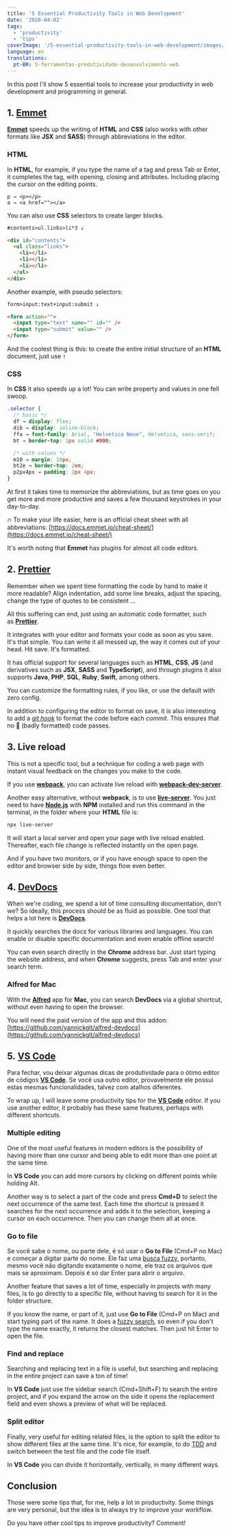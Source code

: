 ```yaml
---
title: '5 Essential Productivity Tools in Web Development'
date: '2020-04-02'
tags:
  - 'productivity'
  - 'tips'
coverImage: '/5-essential-productivity-tools-in-web-development/images/web-development-productivity.jpg'
language: en
translations:
  pt-BR: 5-ferramentas-produtividade-desenvolvimento-web
---
```


In this post I'll show 5 essential tools to increase your productivity in web development and programming in general.

## 1. [Emmet](https://emmet.io/)

<PostImage
  src="/5-essential-productivity-tools-in-web-development/images/emmet-banner-1024x384.png"
  width="1024"
  height="384"
  alt="Emmet logo"
/>

**[Emmet](https://emmet.io/)** speeds up the writing of **HTML** and **CSS** (also works with other formats like **JSX** and **SASS**) through abbreviations in the editor.

### HTML

In **HTML**, for example, if you type the name of a tag and press Tab or Enter, it completes the tag, with opening, closing and attributes. Including placing the cursor on the editing points.

```markup
p → <p></p>
a → <a href=""></a>
```

You can also use **CSS** selectors to create larger blocks.

```html
#contents>ul.links>li*3 ↓

<div id="contents">
  <ul class="links">
    <li></li>
    <li></li>
    <li></li>
  </ul>
</div>
```

Another example, with pseudo selectors:

```html
form>input:text+input:submit ↓

<form action="">
  <input type="text" name="" id="" />
  <input type="submit" value="" />
</form>
```

And the coolest thing is this: to create the entire initial structure of an **HTML** document, just use `!`

### CSS

In **CSS** it also speeds up a lot! You can write property and values in one fell swoop.

```css
.selector {
  /* basic */
  df → display: flex;
  dib → display: inline-block;
  ffa → font-family: Arial, "Helvetica Neue", Helvetica, sans-serif;
  bt → border-top: 1px solid #000;

  /* with values */
  m10 → margin: 10px;
  bt2e → border-top: 2em;
  p2px4px → padding: 2px 4px;
}
```

At first it takes time to memorize the abbreviations, but as time goes on you get more and more productive and saves a few thousand keystrokes in your day-to-day.

🔥 To make your life easier, here is an official cheat sheet with all abbreviations: [https://docs.emmet.io/cheat-sheet/](https://docs.emmet.io/cheat-sheet/)

It's worth noting that **Emmet** has plugins for almost all code editors.

## 2. [Prettier](https://prettier.io/)

<PostImage
  src="/5-essential-productivity-tools-in-web-development/images/Screen-Shot-2020-04-01-at-15.07.48-1024x397.png"
  width="1024"
  height="397"
  alt="Prettier logo"
/>

Remember when we spent time formatting the code by hand to make it more readable? Align indentation, add some line breaks, adjust the spacing, change the type of quotes to be consistent …

All this suffering can end, just using an automatic code formatter, such as **[Prettier](https://prettier.io/)**.

It integrates with your editor and formats your code as soon as you save. It's that simple. You can write it all messed up, the way it comes out of your head. Hit save. It's formatted.

It has official support for several languages such as **HTML**, **CSS**, **JS** (and derivatives such as **JSX**, **SASS** and **TypeScript**), and through plugins it also supports **Java**, **PHP**, **SQL**, **Ruby**, **Swift**, among others.

You can customize the formatting rules, if you like, or use the default with zero config.

In addition to configuring the editor to format on save, it is also interesting to add a *[git hook](https://git-scm.com/book/en/v2/Customizing-Git-Git-Hooks)* to format the code before each _commit_. This ensures that no 💩 (badly formatted) code passes.

## 3. Live reload

This is not a specific tool, but a technique for coding a web page with instant visual feedback on the changes you make to the code.

If you use **[webpack](https://webpack.js.org/)**, you can activate live reload with **[webpack-dev-server](https://webpack.js.org/configuration/dev-server/)**.

Another easy alternative, without **webpack**, is to use **[live-server](https://www.npmjs.com/package/live-server)**. You just need to have **[Node.js](https://nodejs.org/)** with **NPM** installed and run this command in the terminal, in the folder where your **HTML** file is:

```bash
npx live-server
```

It will start a local server and open your page with live reload enabled. Thereafter, each file change is reflected instantly on the open page.

And if you have two monitors, or if you have enough space to open the editor and browser side by side, things flow even better.

## 4. **[DevDocs](https://devdocs.io/)**

When we're coding, we spend a lot of time consulting documentation, don't we? So ideally, this process should be as fluid as possible. One tool that helps a lot here is **[DevDocs](https://devdocs.io/)**.

It quickly searches the docs for various libraries and languages. You can enable or disable specific documentation and even enable offline search!

You can even search directly in the **Chrome** address bar. Just start typing the website address, and when **Chrome** suggests, press Tab and enter your search term.

### Alfred for Mac

With the **[Alfred](https://www.alfredapp.com/)** app for **Mac**, you can search **DevDocs** via a global shortcut, without even having to open the browser.

<PostImage
  src="/5-essential-productivity-tools-in-web-development/images/alfred-devdocs.png"
  width="620"
  height="462"
  alt="Alfred with DevDocs"
/>

You will need the paid version of the app and this addon: [https://github.com/yannickglt/alfred-devdocs](https://github.com/yannickglt/alfred-devdocs)

## 5. [VS Code](https://code.visualstudio.com/)

Para fechar, vou deixar algumas dicas de produtividade para o ótimo editor de códigos **[VS Code](https://code.visualstudio.com/)**. Se você usa outro editor, provavelmente ele possui estas mesmas funcionalidades, talvez com atalhos diferentes.

To wrap up, I will leave some productivity tips for the **[VS Code](https://code.visualstudio.com/)** editor. If you use another editor, it probably has these same features, perhaps with different shortcuts.

### Multiple editing

One of the most useful features in modern editors is the possibility of having more than one cursor and being able to edit more than one point at the same time.

In **VS Code** you can add more cursors by clicking on different points while holding Alt.

Another way is to select a part of the code and press **Cmd+D** to select the next occurrence of the same text. Each time the shortcut is pressed it searches for the next occurrence and adds it to the selection, keeping a cursor on each occurrence. Then you can change them all at once.

### Go to file

Se você sabe o nome, ou parte dele, é só usar o **Go to File** (Cmd+P no Mac) e começar a digitar parte do nome. Ele faz uma [busca fuzzy](https://en.wikipedia.org/wiki/Approximate_string_matching), portanto, mesmo você não digitando exatamente o nome, ele traz os arquivos que mais se aproximam. Depois é só dar Enter para abrir o arquivo.

Another feature that saves a lot of time, especially in projects with many files, is to go directly to a specific file, without having to search for it in the folder structure.

If you know the name, or part of it, just use **Go to File** (Cmd+P on Mac) and start typing part of the name. It does a [fuzzy search](https://en.wikipedia.org/wiki/Approximate_string_matching), so even if you don't type the name exactly, it returns the closest matches. Then just hit Enter to open the file.

### Find and replace

Searching and replacing text in a file is useful, but searching and replacing in the entire project can save a ton of time!

In **VS Code** just use the sidebar search (Cmd+Shift+F) to search the entire project, and if you expand the arrow on the side it opens the replacement field and even shows a preview of what will be replaced.

<PostImage
  src="/5-essential-productivity-tools-in-web-development/images/vscode-search-replace-1024x555.png"
  width="1024"
  height="555"
  alt="VS Code search and replace"
/>

### Split editor

Finally, very useful for editing related files, is the option to split the editor to show different files at the same time. It's nice, for example, to do [TDD](https://www.devmedia.com.br/test-driven-development-tdd-simples-e-pratico/18533) and switch between the test file and the code file itself.

In **VS Code** you can divide it horizontally, vertically, in many different ways.

<PostImage
  src="/5-essential-productivity-tools-in-web-development/images/vscode-split-editor-1024x674.png"
  width="1024"
  height="674"
  alt="Split editor in VS Code"
/>

## Conclusion

Those were some tips that, for me, help a lot in productivity. Some things are very personal, but the idea is to always try to improve your workflow.

Do you have other cool tips to improve productivity? Comment!
